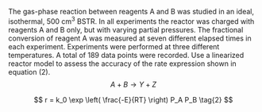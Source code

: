 The gas-phase reaction between reagents A and B was studied in an ideal, isothermal, 500 cm^3^ BSTR. In all experiments the reactor was charged with reagents A and B only, but with varying partial pressures. The fractional conversion of reagent A was measured at seven different elapsed times in each experiment. Experiments were performed at three different temperatures. A total of 189 data points were recorded. Use a linearized reactor model to assess the accuracy of the rate expression shown in equation (2).
$$
A + B \rightarrow Y + Z \tag{1}
$$

$$
r = k_0 \exp \left( \frac{-E}{RT} \right) P_A P_B \tag{2}
$$
